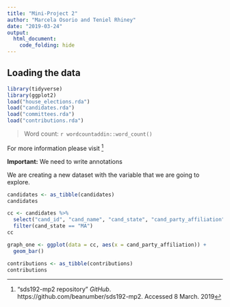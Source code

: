 ```yaml
---
title: "Mini-Project 2"
author: "Marcela Osorio and Teniel Rhiney"
date: "2019-03-24"
output: 
  html_document:
    code_folding: hide
---
```



## Loading the data

```r
library(tidyverse)
library(ggplot2)
load("house_elections.rda")
load("candidates.rda")
load("committees.rda")
load("contributions.rda")
```

> Word count: `r wordcountaddin::word_count()`


For more information please visit  ^[“sds192-mp2 repository” _GitHub_. https://github.com/beanumber/sds192-mp2. Accessed 8 March. 2019]


**Important:** We need to write annotations  

We are creating a new dataset with the variable that we are going to explore. 


```r
candidates <- as_tibble(candidates) 
candidates
```

```r
cc <- candidates %>%
  select("cand_id", "cand_name", "cand_state", "cand_party_affiliation", "cand_election_yr") %>%
  filter(cand_state == "MA")
cc
```

```r
graph_one <- ggplot(data = cc, aes(x = cand_party_affiliation)) +
  geom_bar()

```




```r
contributions <- as_tibble(contributions) 
contributions
```





